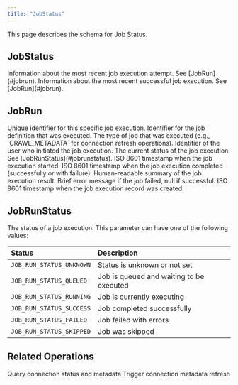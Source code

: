 ```yaml
---
title: "JobStatus"
---
```


This page describes the schema for Job Status.

## JobStatus

<ParamField path="lastRun" type="JobRun">
  Information about the most recent job execution attempt. See [JobRun](#jobrun).
</ParamField>

<ParamField path="lastSuccessfulRun" type="JobRun">
  Information about the most recent successful job execution. See [JobRun](#jobrun).
</ParamField>

## JobRun

<ParamField path="jobRunId" type="String!" required>
  Unique identifier for this specific job execution.
</ParamField>

<ParamField path="jobId" type="String!" required>
  Identifier for the job definition that was executed.
</ParamField>

<ParamField path="jobType" type="String!" required>
  The type of job that was executed (e.g., `CRAWL_METADATA` for connection refresh operations).
</ParamField>

<ParamField path="userId" type="String!" required>
  Identifier of the user who initiated the job execution.
</ParamField>

<ParamField path="status" type="JobRunStatus!" required>
  The current status of the job execution. See [JobRunStatus](#jobrunstatus).
</ParamField>

<ParamField path="startedAt" type="String">
  ISO 8601 timestamp when the job execution started.
</ParamField>

<ParamField path="endedAt" type="String">
  ISO 8601 timestamp when the job execution completed (successfully or with failure).
</ParamField>

<ParamField path="summary" type="String">
  Human-readable summary of the job execution result.
</ParamField>

<ParamField path="conciseErrorMessage" type="String">
  Brief error message if the job failed, null if successful.
</ParamField>

<ParamField path="createdAt" type="String!" required>
  ISO 8601 timestamp when the job execution record was created.
</ParamField>

## JobRunStatus

The status of a job execution. This parameter can have one of the following values:

| Status                     | Description                                |
| :------------------------- | :----------------------------------------- |
| `JOB_RUN_STATUS_UNKNOWN`   | Status is unknown or not set               |
| `JOB_RUN_STATUS_QUEUED`    | Job is queued and waiting to be executed   |
| `JOB_RUN_STATUS_RUNNING`   | Job is currently executing                 |
| `JOB_RUN_STATUS_SUCCESS`   | Job completed successfully                 |
| `JOB_RUN_STATUS_FAILED`    | Job failed with errors                     |
| `JOB_RUN_STATUS_SKIPPED`   | Job was skipped                            |

## Related Operations

<CardGroup cols={2}>
  <Card title="Connection Queries" icon="magnifying-glass" href="/integrations/graphql-api/queries/connection/connection">
    Query connection status and metadata
  </Card>
  <Card title="Refresh Connection" icon="arrows-rotate" href="/integrations/graphql-api/mutations/connection/refresh-connection">
    Trigger connection metadata refresh
  </Card>
</CardGroup>